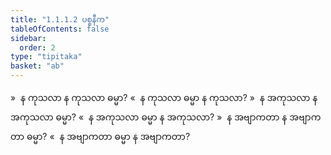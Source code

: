 ```yaml
---
title: "1.1.1.2 ပစ္စနီက"
tableOfContents: false
sidebar:
  order: 2
type: "tipitaka"
basket: "ab"
---
```



<DynamicBreadcrumb />

<Division number="2">

<Paragraph number="8">
»  န ကုသလာ န ကုသလာ ဓမ္မာ?
</Paragraph>

<Paragraph number="9">
«  န ကုသလာ ဓမ္မာ န ကုသလာ?
</Paragraph>

<Paragraph number="10">
»  န အကုသလာ န အကုသလာ ဓမ္မာ?
</Paragraph>

<Paragraph number="11">
«  န အကုသလာ ဓမ္မာ န အကုသလာ?
</Paragraph>

<Paragraph number="12">
»  န အဗျာကတာ န အဗျာကတာ ဓမ္မာ?
</Paragraph>

<Paragraph number="13">
«  န အဗျာကတာ ဓမ္မာ န အဗျာကတာ?
</Paragraph>
</Division>